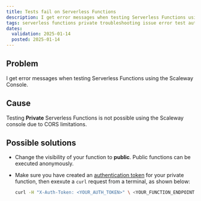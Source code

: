 ```yaml
---
title: Tests fail on Serverless Functions
description: I get error messages when testing Serverless Functions using the Scaleway Console
tags: serverless functions private troubleshooting issue error test authentication token unable
dates:
  validation: 2025-01-14
  posted: 2025-01-14
---
```


## Problem

I get error messages when testing Serverless Functions using the Scaleway Console.

## Cause

Testing **Private** Serverless Functions is not possible using the Scaleway console due to CORS limitations.

## Possible solutions

- Change the visibility of your function to **public**. Public functions can be executed anonymously.

- Make sure you have created an [authentication token](/serverless-functions/how-to/create-auth-token-from-console/) for your private function, then exexute a `curl` request from a terminal, as shown below:
    ```sh
    curl -H "X-Auth-Token: <YOUR_AUTH_TOKEN>" \ <YOUR_FUNCTION_ENDPOINT>
    ```